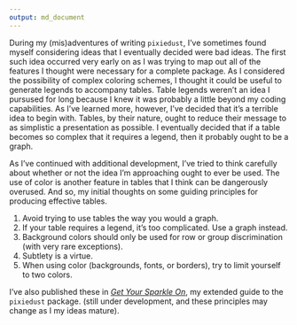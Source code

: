 ```yaml
---
output: md_document
---
```


<!-- 
---
layout: post
title: "Initial Thoughts on Table Guidelines"
date: 2017-01-27
---
-->

During my (mis)adventures of writing `pixiedust`, I've sometimes found myself considering ideas that I eventually decided were bad ideas. The first such idea occurred very early on as I was trying to map out all of the features I thought were necessary for a complete package.  As I considered the possibility of complex coloring schemes, I thought it could be useful to generate legends to accompany tables. 
<!--excerpt-->
Table legends weren't an idea I pursused for long because I knew it was probably a little beyond my coding capabilities.  As I've learned more, however, I've decided that it's a terrible idea to begin with.  Tables, by their nature, ought to reduce their message to as simplistic a presentation as possible.  I eventually decided that if a table becomes so complex that it requires a legend, then it probably ought to be a graph.  

As I've continued with additional development, I've tried to think carefully about whether or not the idea I'm approaching ought to ever be used.  The use of color is another feature in tables that I think can be dangerously overused.  And so, my initial thoughts on some guiding principles for producing effective tables.

1. Avoid trying to use tables the way you would a graph.
2. If your table requires a legend, it’s too complicated. Use a graph instead.
3. Background colors should only be used for row or group discrimination (with very rare exceptions).
4. Subtlety is a virtue.
5. When using color (backgrounds, fonts, or borders), try to limit yourself to two colors.

I've also published these in [_Get Your Sparkle On_](http://nutterb.github.io/pixiedust/using-tables-effectively.html#guiding-principles), my extended guide to the `pixiedust` package.  (still under development, and these principles may change as I my ideas mature).